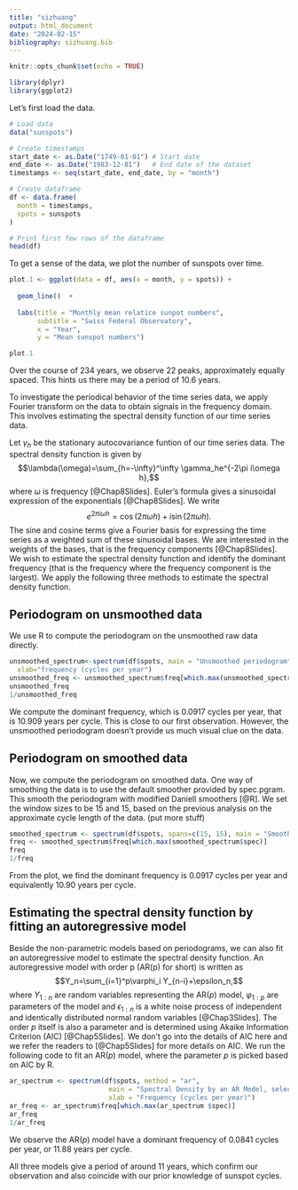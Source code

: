 ```yaml
---
title: "sizhuang"
output: html_document
date: "2024-02-15"
bibliography: sizhuang.bib
---
```


```r
knitr::opts_chunk$set(echo = TRUE)
```


```r
library(dplyr)
library(ggplot2)
```

Let's first load the data.

```r
# Load data
data("sunspots")

# Create timestamps
start_date <- as.Date("1749-01-01") # Start date 
end_date <- as.Date("1983-12-01")   # End date of the dataset
timestamps <- seq(start_date, end_date, by = "month")

# Create dataframe
df <- data.frame(
  month = timestamps,
  spots = sunspots
)

# Print first few rows of the dataframe
head(df)
```
To get a sense of the data, we plot the number of sunspots over time.
```r
plot.1 <- ggplot(data = df, aes(x = month, y = spots)) + 
  
  geom_line()  +
  
  labs(title = "Monthly mean relatice sunpot numbers", 
       subtitle = "Swiss Federal Observatory",
       x = "Year",
       y = "Mean sunspot numbers")  

plot.1
```

Over the course of 234 years, we observe 22 peaks, approximately equally spaced. This hints us there may be a period of 10.6 years.

To investigate the periodical behavior of the time series data, we apply Fourier transform on the data to obtain signals in the frequency domain. This involves estimating the spectral density function of our time series data.

Let $\gamma_h$ be the stationary autocovariance funtion of our time series data. The spectral density function is given by 
$$\lambda(\omega)=\sum_{h=-\infty}^\infty \gamma_he^{-2\pi i\omega h},$$
where $\omega$ is frequency [@Chap8Slides].
Euler's formula gives a sinusoidal expression of the exponentials  [@Chap8Slides]. We write
$$e^{2\pi i\omega h}=\cos(2\pi\omega h)+i\sin(2\pi\omega h).$$
The sine and cosine terms give a Fourier basis for expressing the time series as a weighted sum of these sinusoidal bases. We are interested in the weights of the bases, that is the frequency components  [@Chap8Slides]. We wish to estimate the spectral density function and identify the dominant frequency (that is the frequency where the frequency component is the largest). We apply the following three methods to estimate the spectral density function.

## Periodogram on unsmoothed data
We use R to compute the periodogram on the unsmoothed raw data directly. 
```r
unsmoothed_spectrum<-spectrum(df$spots, main = "Unsmoothed periodogram",
  xlab="frequency (cycles per year")
unsmoothed_freq <- unsmoothed_spectrum$freq[which.max(unsmoothed_spectrum$spec)]
unsmoothed_freq
1/unsmoothed_freq
```
We compute the dominant frequency, which is 0.0917 cycles per year, that is 10.909 years per cycle. This is close to our first observation. However, the unsmoothed periodogram doesn't provide us much visual clue on the data.

## Periodogram on smoothed data
Now, we compute the periodogram on smoothed data. One way of smoothing the data is to use the default smoother provided by spec.pgram. This smooth the periodogram with modified Daniell smoothers [@R]. We set the window sizes to be 15 and 15, based on the previous analysis on the approximate cycle length of the data. (put more stuff)


```r
smoothed_spectrum <- spectrum(df$spots, spans=c(15, 15), main = "Smoothed periodogram", xlab="Frequency (per month)")
freq <- smoothed_spectrum$freq[which.max(smoothed_spectrum$spec)]
freq
1/freq
```
From the plot, we find the dominant frequency is 0.0917 cycles per year and equivalently 10.90 years per cycle.

## Estimating the spectral density function by fitting an autoregressive model

Beside the non-parametric models based on periodograms, we can also fit an autoregressive model to estimate the spectral density function. An autoregressive model with order p (AR(p) for short) is written as
$$Y_n=\sum_{i=1}^p\varphi_i Y_{n-i}+\epsilon_n,$$
where $Y_{1:n}$ are random variables representing the AR($p$) model, $\varphi_{1:p}$ are parameters of the model and $\epsilon_{1:n}$ is a white noise process of independent and identically distributed normal random variables [@Chap3Slides]. The order $p$ itself is also a parameter and is determined using Akaike Information Criterion (AIC) [@Chap5Slides]. We don't go into the details of AIC here and we refer the readers to [@Chap5Slides] for more details on AIC. We run the following code to fit an AR($p$) model, where the parameter $p$ is picked based on AIC by R.

```r
ar_spectrum <- spectrum(df$spots, method = "ar",
                         main = "Spectral Density by an AR Model, selected by AIC",
                         xlab = "Frequency (cycles per year)")
ar_freq <- ar_spectrum$freq[which.max(ar_spectrum $spec)]
ar_freq
1/ar_freq
```
We observe the AR($p$) model have a dominant frequency of 0.0841 cycles per year, or 11.88 years per cycle.

All three models give a period of around 11 years, which confirm our observation and also coincide with our prior knowledge of sunspot cycles.
